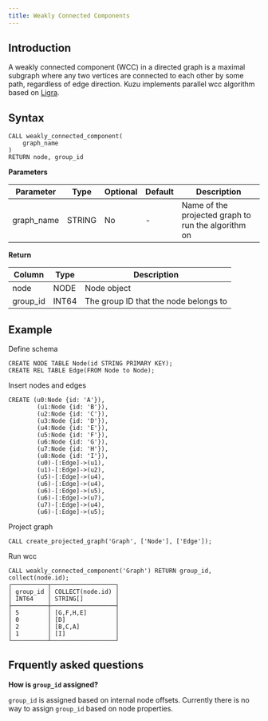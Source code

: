 ```yaml
---
title: Weakly Connected Components
---
```


## Introduction

A weakly connected component (WCC) in a directed graph is a maximal subgraph where any two vertices are connected to each other by some path, regardless of edge direction.
Kuzu implements parallel wcc algorithm based on [Ligra](https://jshun.csail.mit.edu/ligra.shtml).

## Syntax

```
CALL weakly_connected_component(
    graph_name
)
RETURN node, group_id
```

**Parameters**

| Parameter | Type | Optional | Default | Description |
|-----------|------|----------|---------|-------------|
| graph_name | STRING | No | - | Name of the projected graph to run the algorithm on |


**Return**

| Column | Type | Description |
|--------|------|-------------|
| node | NODE | Node object |
| group_id | INT64 | The group ID that the node belongs to |


## Example

Define schema
```cypher
CREATE NODE TABLE Node(id STRING PRIMARY KEY);
CREATE REL TABLE Edge(FROM Node to Node);
```
Insert nodes and edges
```cypher
CREATE (u0:Node {id: 'A'}),
        (u1:Node {id: 'B'}),
        (u2:Node {id: 'C'}),
        (u3:Node {id: 'D'}),
        (u4:Node {id: 'E'}),
        (u5:Node {id: 'F'}),
        (u6:Node {id: 'G'}),
        (u7:Node {id: 'H'}),
        (u8:Node {id: 'I'}),
        (u0)-[:Edge]->(u1),
        (u1)-[:Edge]->(u2),
        (u5)-[:Edge]->(u4),
        (u6)-[:Edge]->(u4),
        (u6)-[:Edge]->(u5),
        (u6)-[:Edge]->(u7),
        (u7)-[:Edge]->(u4),
        (u6)-[:Edge]->(u5);
```
Project graph
```cypher
CALL create_projected_graph('Graph', ['Node'], ['Edge']);
```
Run wcc
```cypher
CALL weakly_connected_component('Graph') RETURN group_id, collect(node.id);
┌──────────┬──────────────────┐
│ group_id │ COLLECT(node.id) │
│ INT64    │ STRING[]         │
├──────────┼──────────────────┤
│ 5        │ [G,F,H,E]        │
│ 0        │ [D]              │
│ 2        │ [B,C,A]          │
│ 1        │ [I]              │
└──────────┴──────────────────┘
```

## Frquently asked questions

**How is `group_id` assigned?**

`group_id` is assigned based on internal node offsets. Currently there is no way to assign `group_id` based on node properties.

